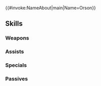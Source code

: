 {{#invoke:NameAbout|main|Name=Orson}}{{HeroPage Tabs}}
{{Hero Infobox
|Name=Orson
|Title=Passion's Folly
|WeaponType=Blue Lance
|MoveType=Cavalry
|Origin=Fire Emblem: The Sacred Stones
|Gender=Male
|actorEN=Brandon Hearnsberger
|actorJP=小杉十郎太
|artist=霜村航
|additionDate=May 6, 2021
|releaseDate=May 8, 2021
|cv1=7
|cv2=100900
|TagID=闇オルソン
|InternalID=659
|Properties=fallen,limited,ghb
|description=A former knight of Renais who defected to side with the Grado Empire in a desperate attempt to resurrect his late wife. Appears in Fire Emblem: The Sacred Stones.
}}
{{Stats Page
|Lv1HP=19|Lv1ATK=10|Lv1SPD=6|Lv1DEF=10|Lv1RES=4
|GRHP=55|GRATK=65|GRSPD=50|GRDEF=60|GRRES=45
}}
==Skills==
===Weapons===
{{Weapons Table
|weapon1=Iron Lance
|weapon1Default=1
|weapon1Unlock=1
|weapon2=Steel Lance
|weapon2Default=2
|weapon2Unlock=2
|weapon3=Silver Lance
|weapon3Default=4
|weapon3Unlock=3
|weapon4=Bereft Lance
|weapon4Default=5
|weapon4Unlock=5
}}
===Assists===
{{Assists Table}}
===Specials===
{{Specials Table
|special1=Glowing Ember
|special1Default=4
|special1Unlock=3
|special2=Ignis
|special2Unlock=4
}}
===Passives===
{{Passives Table
|passiveB1=Vantage 1
|passiveB2=Vantage 2
|passiveB3=Vantage 3
|passiveB1Unlock=1
|passiveB2Unlock=2
|passiveB3Unlock=4
|passiveC1=Rouse Atk/Def 1
|passiveC2=Rouse Atk/Def 2
|passiveC3=Rouse Atk/Def 3
|passiveC1Unlock=3
|passiveC2Unlock=4
|passiveC3Unlock=5
}}
{{Heroes Navbox}}